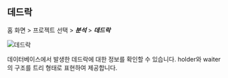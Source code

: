 ## 데드락

홈 화면 > 프로젝트 선택 > ***분석*** > ***데드락***

![데드락](/img/analysis-deadlock.png)

데이터베이스에서 발생한 데드락에 대한 정보를 확인할 수 있습니다. holder와 waiter의 구조를 트리 형태로 표현하여 제공합니다.

